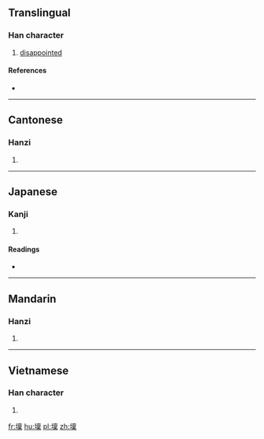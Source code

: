 ==Translingual==

===Han character===
{{Han char|rn=32|rad=土|as=13|sn=16|four=4019<sub>4</sub>|canj=土卜田木 (GYWD)|ids=⿰[[土]][[稟]]}}

# [[disappointed]]

====References====
* {{Han ref|kx=0240.250|dkj=05530|dj=0480.100|hdz=10492.110|uh=58C8|ud=22728|bh=E949|bd=59721}}

----

==Cantonese==

===Hanzi===
{{yue-hanzi|jyut=|y=lam5}}

# {{defn|lang=yue|sort=土13}}

----

==Japanese==

===Kanji===
{{ja-kanji|grade=|rs=土13}}

# {{defn|lang=ja|sort=土13}}

====Readings====
* {{ja-readings|on=[[おん]] (on), [[らん]] (ran)|kun=}}

----

==Mandarin==

===Hanzi===
{{cmn-hanzi|pin=[[lǎn]] ([[lan3]])|wg=lan<sup>3</sup>}}

# {{defn|lang=cmn|sort=土13}}

----

==Vietnamese==

===Han character===
{{vi-hantu|[[bậm]]|rs=土13}}

# {{defn|lang=vi|sort=土13}}

[[fr:壈]]
[[hu:壈]]
[[pl:壈]]
[[zh:壈]]